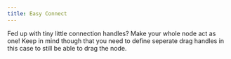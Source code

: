 ```yaml
---
title: Easy Connect
---
```



<ExampleLayout>
  Fed up with tiny little connection handles? Make your whole node act as one!
  Keep in mind though that you need to define seperate drag handles in this case
  to still be able to drag the node.
  <ExampleViewer
    codePath="example-flows/EasyConnect"
    additionalFiles={[
      'CustomNode.jsx',
      'FloatingEdge.jsx',
      'CustomConnectionLine.jsx',
      'utils.js',
      'style.css',
    ]}
  />
</ExampleLayout>

